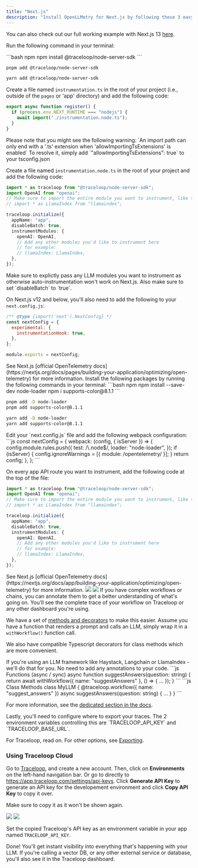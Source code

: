 ```yaml
---
title: "Next.js"
description: "Install OpenLLMetry for Next.js by following these 3 easy steps and get instant monitoring."
---
```


You can also check out our full working example with Next.js 13 [here](https://github.com/traceloop/openllmetry-nextjs-demo).

<Steps>
<Step title="Install the SDK">

Run the following command in your terminal:

<CodeGroup>
```bash npm
npm install @traceloop/node-server-sdk
```

```bash pnpm
pnpm add @traceloop/node-server-sdk
```

```bash yarn
yarn add @traceloop/node-server-sdk
```

</CodeGroup>

<Tabs>
<Tab title="With Pages Router">

Create a file named `instrumentation.ts` in the root of your project (i.e., outside of the `pages` or 'app' directory) and add the following code:

```ts
export async function register() {
  if (process.env.NEXT_RUNTIME === "nodejs") {
    await import("./instrumentation.node.ts");
  }
}
```

<Warning>
  Please note that you might see the following warning: `An import path can only
  end with a '.ts' extension when 'allowImportingTsExtensions' is enabled` To
  resolve it, simply add `"allowImportingTsExtensions": true` to your
  tsconfig.json
</Warning>

Create a file named `instrumentation.node.ts` in the root of your project and add the following code:

```ts
import * as traceloop from "@traceloop/node-server-sdk";
import OpenAI from "openai";
// Make sure to import the entire module you want to instrument, like this:
// import * as LlamaIndex from "llamaindex";

traceloop.initialize({
  appName: "app",
  disableBatch: true,
  instrumentModules: {
    openAI: OpenAI,
    // Add any other modules you'd like to instrument here
    // for example:
    // llamaIndex: LlamaIndex,
  },
});
```

<Warning>
  Make sure to explictly pass any LLM modules you want to instrument as
  otherwise auto-instrumentation won't work on Next.js. Also make sure to set
  `disableBatch` to `true`.
</Warning>

On Next.js v12 and below, you'll also need to add the following to your `next.config.js`:

```js
/** @type {import('next').NextConfig} */
const nextConfig = {
  experimental: {
    instrumentationHook: true,
  },
};

module.exports = nextConfig;
```

<Tip>
  See Next.js [official OpenTelemetry
  docs](https://nextjs.org/docs/pages/building-your-application/optimizing/open-telemetry)
  for more information.
</Tip>

</Tab>

<Tab title="With App Router">
  Install the following packages by running the following commands in your terminal:
 <CodeGroup>
```bash npm
npm install --save-dev node-loader
npm i supports-color@8.1.1
```

```bash pnpm
pnpm add -D node-loader
pnpm add supports-color@8.1.1
```

```bash yarn
yarn add -D node-loader
yarn add supports-color@8.1.1
```

</CodeGroup>
  Edit your `next.config.js` file and add the following webpack configuration:
  ```js
  const nextConfig = {
  webpack: (config, { isServer }) => {
    config.module.rules.push({
      test: /\.node$/,
      loader: "node-loader",
    });
    if (isServer) {
      config.ignoreWarnings = [{ module: /opentelemetry/ }];
    }
    return config;
  },
};
  ```

On every app API route you want to instrument, add the following code at the top of the file:

```ts
import * as traceloop from "@traceloop/node-server-sdk";
import OpenAI from "openai";
// Make sure to import the entire module you want to instrument, like this:
// import * as LlamaIndex from "llamaindex";

traceloop.initialize({
  appName: "app",
  disableBatch: true,
  instrumentModules: {
    openAI: OpenAI,
    // Add any other modules you'd like to instrument here
    // for example:
    // llamaIndex: LlamaIndex,
  },
});
```

  <Tip>
    See Next.js [official OpenTelemetry
    docs](https://nextjs.org/docs/app/building-your-application/optimizing/open-telemetry)
    for more information.
  </Tip>
</Tab>

</Tabs>

</Step>
<Step title="Annotate your workflows">
<Frame>
  <img className="block dark:hidden" src="/img/workflow-light.png" />
  <img className="hidden dark:block" src="/img/workflow-dark.png" />
</Frame>
If you have complex workflows or chains, you can annotate them to get a better understanding of what's going on.
You'll see the complete trace of your workflow on Traceloop or any other dashboard you're using.

We have a set of [methods and decorators](/openllmetry/tracing/annotations) to make this easier.
Assume you have a function that renders a prompt and calls an LLM, simply wrap it in a `withWorkflow()` function call.

We also have compatible Typescript decorators for class methods which are more convenient.

<Tip>
  If you're using an LLM framework like Haystack, Langchain or LlamaIndex -
  we'll do that for you. No need to add any annotations to your code.
</Tip>

<CodeGroup>
```js Functions (async / sync)
async function suggestAnswers(question: string) {
  return await withWorkflow({ name: "suggestAnswers" }, () => {
    ...
  });
}
```
```js Class Methods
class MyLLM {
  @traceloop.workflow({ name: "suggest_answers" })
  async suggestAnswers(question: string) {
    ...
  }
}
```
</CodeGroup>

For more information, see the [dedicated section in the docs](/openllmetry/tracing/annotations).

</Step>
<Step title="Configure trace exporting">
Lastly, you'll need to configure where to export your traces.
The 2 environment variables controlling this are `TRACELOOP_API_KEY` and `TRACELOOP_BASE_URL`.

For Traceloop, read on. For other options, see [Exporting](/openllmetry/integrations/introduction).

### Using Traceloop Cloud

Go to [Traceloop](https://app.traceloop.com), and create a new account.
Then, click on **Environments** on the left-hand navigation bar. Or go to directly to https://app.traceloop.com/settings/api-keys.
Click **Generate API Key** to generate an API key for the developement environment and click **Copy API Key** to copy it over.

<Warning>Make sure to copy it as it won't be shown again.</Warning>

<Frame>
  <img className="block dark:hidden" src="/img/api-key-light.png" />
  <img className="hidden dark:block" src="/img/api-key-dark.png" />
</Frame>

Set the copied Traceloop's API key as an environment variable in your app named `TRACELOOP_API_KEY`.

Done! You'll get instant visibility into everything that's happening with your LLM.
If you're calling a vector DB, or any other external service or database, you'll also see it in the Traceloop dashboard.

</Step>
</Steps>
